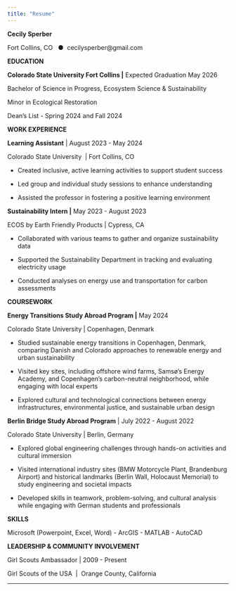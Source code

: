 ```yaml
---
title: "Resume"
---
```


**Cecily Sperber**

Fort Collins, CO   ●  cecilysperber\@gmail.com  

**EDUCATION**

**Colorado State University Fort Collins \|** Expected Graduation May 2026 

Bachelor of Science in Progress, Ecosystem Science & Sustainability

Minor in Ecological Restoration 

Dean’s List - Spring 2024 and Fall 2024

**WORK EXPERIENCE**

**Learning Assistant** \| August 2023 - May 2024 

Colorado State University  \| Fort Collins, CO                         

-   Created inclusive, active learning activities to support student success

-   Led group and individual study sessions to enhance understanding

-   Assisted the professor in fostering a positive learning environment

**Sustainability Intern \|** May 2023 - August 2023    

ECOS by Earth Friendly Products \| Cypress, CA          

-   Collaborated with various teams to gather and organize sustainability data

-   Supported the Sustainability Department in tracking and evaluating electricity usage

-   Conducted analyses on energy use and transportation for carbon assessments

**COURSEWORK**

**Energy Transitions Study Abroad Program \|** May 2024

Colorado State University \| Copenhagen, Denmark

-   Studied sustainable energy transitions in Copenhagen, Denmark, comparing Danish and Colorado approaches to renewable energy and urban sustainability

-   Visited key sites, including offshore wind farms, Samsø’s Energy Academy, and Copenhagen’s carbon-neutral neighborhood, while engaging with local experts

-   Explored cultural and technological connections between energy infrastructures, environmental justice, and sustainable urban design

**Berlin Bridge Study Abroad Program** \| July 2022 - August 2022

Colorado State University \| Berlin, Germany

-   Explored global engineering challenges through hands-on activities and cultural immersion

-   Visited international industry sites (BMW Motorcycle Plant, Brandenburg Airport) and historical landmarks (Berlin Wall, Holocaust Memorial) to study engineering and societal impacts

-   Developed skills in teamwork, problem-solving, and cultural analysis while engaging with German students and professionals

**SKILLS**

Microsoft (Powerpoint, Excel, Word) - ArcGIS - MATLAB - AutoCAD 

**LEADERSHIP & COMMUNITY INVOLVEMENT**

Girl Scouts Ambassador \| 2009 - Present 

Girl Scouts of the USA  \|  Orange County, California 

------------------------------------------------------------------------
